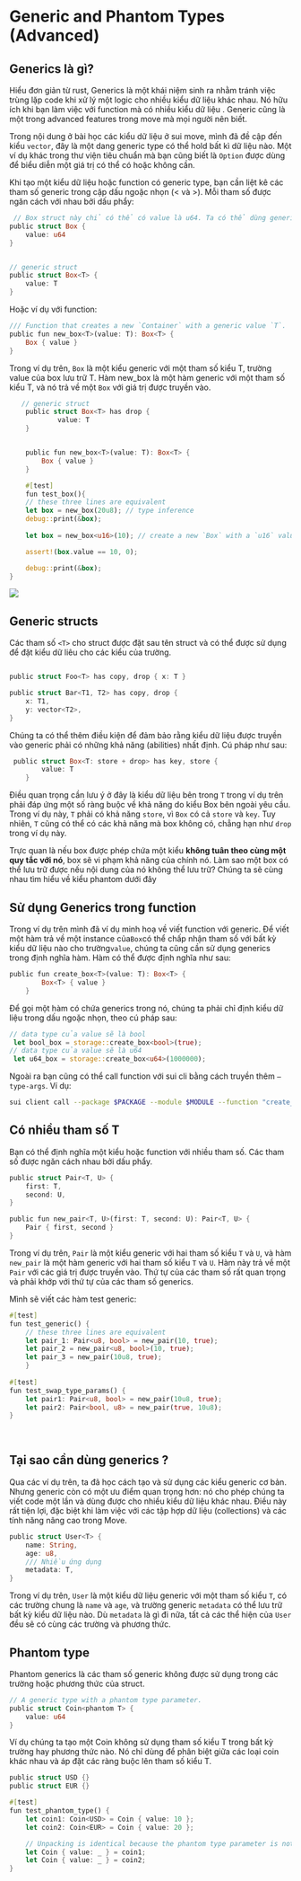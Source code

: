 # Generic and Phantom Types (Advanced)

## Generics là gì? 
Hiểu đơn giản từ rust, Generics là một khái niệm sinh ra nhằm tránh việc trùng lặp code khi xử lý một logic cho nhiều kiểu dữ liệu khác nhau. Nó hữu ích khi bạn làm việc với function mà có nhiều kiểu dữ liệu . Generic cũng là một trong advanced features trong move mà mọi người nên biết. 

Trong nội dung ở bài học các kiểu dữ liệu ở sui move, mình đã đề cập đến kiểu `vector`, đây là một dang generic type có thể hold bất kì dữ liệu nào. Một ví dụ khác trong thư viện tiêu chuẩn mà bạn cũng biết là `Option` được dùng để biểu diễn một giá trị có thể có hoặc không cần.

Khi tạo một kiểu dữ liệu hoặc function có generic type, bạn cần liệt kê các tham số generic trong cặp dấu ngoặc nhọn (< và >). Mỗi tham số được ngăn cách với nhau bởi dấu phẩy:


```rust
 // Box struct này chỉ có thể có value là u64. Ta có thể dùng generic 
public struct Box {
    value: u64
} 


// generic struct 
public struct Box<T> {
    value: T
} 
```


Hoặc ví dụ với function: 
```rust
/// Function that creates a new `Container` with a generic value `T`.
public fun new_box<T>(value: T): Box<T> {
    Box { value }
}
```

Trong ví dụ trên, `Box` là một kiểu generic với một tham số kiểu T, trường value của box lưu trữ T. Hàm new_box là một hàm generic với một tham số kiểu T, và nó trả về một `Box` với giá trị được truyền vào.

```rust
   // generic struct 
    public struct Box<T> has drop {
            value: T
    } 


    public fun new_box<T>(value: T): Box<T> {
        Box { value }
    }

    #[test]
    fun test_box(){
    // these three lines are equivalent
    let box = new_box(20u8); // type inference
    debug::print(&box);
    
    let box = new_box<u16>(10); // create a new `Box` with a `u16` value

    assert!(box.value == 10, 0);

    debug::print(&box);
}

```

![](../assets/Basic_Move_Programming_image/generic_example.png)


## Generic structs

Các tham số `<T>` cho struct được đặt sau tên struct và có thể được sử dụng để đặt kiểu dữ liêu cho các kiểu của trường.

```rust

public struct Foo<T> has copy, drop { x: T }

public struct Bar<T1, T2> has copy, drop {
    x: T1,
    y: vector<T2>,
}
```

Chúng ta có thể thêm điều kiện để đảm bảo rằng kiểu dữ liệu được truyền vào generic phải có những khả năng (abilities) nhất định. Cú pháp như sau:

```rust
 public struct Box<T: store + drop> has key, store {
        value: T
    }
```

Điều quan trọng cần lưu ý ở đây là kiểu dữ liệu bên trong `T` trong ví dụ trên phải đáp ứng một số ràng buộc về khả năng do kiểu Box bên ngoài yêu cầu. Trong ví dụ này, `T` phải có khả năng `store`, vì `Box` có cả `store` và `key`. Tuy nhiên, `T` cũng có thể có các khả năng mà box không có, chẳng hạn như `drop` trong ví dụ này. 

Trực quan là nếu box được phép chứa một kiểu **không tuân theo cùng một quy tắc với nó**, box sẽ vi phạm khả năng của chính nó. Làm sao một box có thể lưu trữ được nếu nội dung của nó không thể lưu trữ? Chúng ta sẽ cùng nhau tìm hiểu về kiểu phantom dưới đây

## Sử dụng Generics trong function

Trong ví dụ trên mình đã ví dụ minh hoạ về viết function với generic.  Để viết một hàm trả về một instance của`Box`có thể chấp nhận tham số với bất kỳ kiểu dữ liệu nào cho trường`value`, chúng ta cũng cần sử dụng generics trong định nghĩa hàm. Hàm có thể được định nghĩa như sau:

```rust
public fun create_box<T>(value: T): Box<T> {
        Box<T> { value }
    }
```

Để gọi một hàm có chứa generics trong nó, chúng ta phải chỉ định kiểu dữ liệu trong dấu ngoặc nhọn, theo cú pháp sau:

```rust
// data type của value sẽ là bool
 let bool_box = storage::create_box<bool>(true);
// data type của value sẽ là u64
 let u64_box = storage::create_box<u64>(1000000);
```

Ngoài ra bạn cũng có thể call function với sui cli bằng cách truyền thêm `—type-args`. Ví dụ:

```bash
sui client call --package $PACKAGE --module $MODULE --function "create_box" --args $OBJECT_ID --type-args 0x2::sui::SUI --gas-budget 10000000
```

## Có nhiều tham số T

Bạn có thể định nghĩa một kiểu hoặc function với nhiều tham số. Các tham số được ngăn cách nhau bởi dấu phẩy.

```rust
public struct Pair<T, U> {
    first: T,
    second: U,
}

public fun new_pair<T, U>(first: T, second: U): Pair<T, U> {
    Pair { first, second }
}
```

Trong ví dụ trên, `Pair` là một kiểu generic với hai tham số kiểu `T` và `U`, và hàm `new_pair` là một hàm generic với hai tham số kiểu `T` và `U`. Hàm này trả về một `Pair` với các giá trị được truyền vào. Thứ tự của các tham số  rất quan trọng và phải khớp với thứ tự của các tham số generics.

Mình sẽ viết các hàm test generic:

```rust
#[test]
fun test_generic() {
    // these three lines are equivalent
    let pair_1: Pair<u8, bool> = new_pair(10, true);
    let pair_2 = new_pair<u8, bool>(10, true);
    let pair_3 = new_pair(10u8, true);
    }
  
#[test]
fun test_swap_type_params() {
    let pair1: Pair<u8, bool> = new_pair(10u8, true);
    let pair2: Pair<bool, u8> = new_pair(true, 10u8);
}
  
    
```
## Tại sao cần dùng generics ?

Qua các ví dụ trên, ta đã học cách tạo và sử dụng các kiểu generic cơ bản. Nhưng generic còn có một ưu điểm quan trọng hơn: nó cho phép chúng ta viết code một lần và dùng được cho nhiều kiểu dữ liệu khác nhau. Điều này rất tiện lợi, đặc biệt khi làm việc với các tập hợp dữ liệu (collections) và các tính năng nâng cao trong Move.

```rust
public struct User<T> {
    name: String,
    age: u8,
    /// Nhiều ứng dụng 
    metadata: T,
}
```

Trong ví dụ trên, `User` là một kiểu dữ liệu generic với một tham số kiểu `T`, có các trường chung là `name` và `age`, và trường generic `metadata` có thể lưu trữ bất kỳ kiểu dữ liệu nào. Dù `metadata` là gì đi nữa, tất cả các thể hiện của `User` đều sẽ có cùng các trường và phương thức.


## Phantom type 

Phantom generics là các tham số generic không được sử dụng trong các trường hoặc phương thức của struct.


```Rust
// A generic type with a phantom type parameter.
public struct Coin<phantom T> {
    value: u64
}
```

Ví dụ chúng ta tạo một  Coin không sử dụng tham số kiểu T trong bất kỳ trường hay phương thức nào. Nó chỉ dùng để phân biệt giữa các loại coin khác nhau và áp đặt các ràng buộc lên tham số kiểu T. 


```rust 
public struct USD {}
public struct EUR {}

#[test]
fun test_phantom_type() {
    let coin1: Coin<USD> = Coin { value: 10 };
    let coin2: Coin<EUR> = Coin { value: 20 };

    // Unpacking is identical because the phantom type parameter is not used.
    let Coin { value: _ } = coin1;
    let Coin { value: _ } = coin2;
}
```
